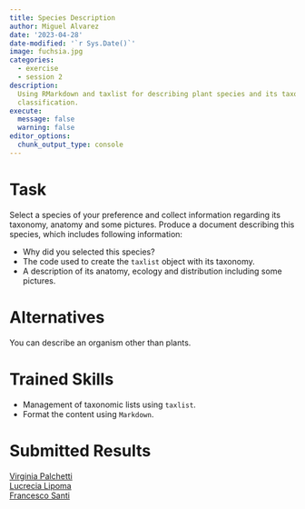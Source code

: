 ```yaml
---
title: Species Description
author: Miguel Alvarez
date: '2023-04-28'
date-modified: '`r Sys.Date()`'
image: fuchsia.jpg
categories:
  - exercise
  - session 2
description: 
  Using RMarkdown and taxlist for describing plant species and its taxonomic
  classification.
execute: 
  message: false
  warning: false
editor_options: 
  chunk_output_type: console
---
```



# Task

Select a species of your preference and collect information regarding
its taxonomy, anatomy and some pictures. Produce a document describing this
species, which includes following information:

- Why did you selected this species?
- The code used to create the `taxlist` object with its taxonomy.
- A description of its anatomy, ecology and distribution including some
  pictures.

# Alternatives

You can describe an organism other than plants.

# Trained Skills

- Management of taxonomic lists using `taxlist`.
- Format the content using `Markdown`.

# Submitted Results

[Virginia Palchetti](virginia-palchetti.html)\
[Lucrecia Lipoma](lucrecia-lipoma.html)\
[Francesco Santi](francesco-santi.html)
